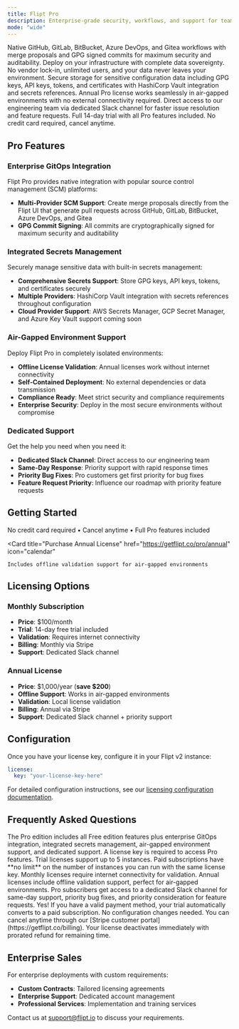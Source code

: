 ```yaml
---
title: Flipt Pro
description: Enterprise-grade security, workflows, and support for teams.
mode: "wide"
---
```


<CardGroup cols={2}>
  <Card title="Enterprise GitOps Integration" icon="link">
    Native GitHub, GitLab, BitBucket, Azure DevOps, and Gitea workflows with merge proposals and
    GPG signed commits for maximum security and auditability.
  </Card>

<Card title="Self-Hosted Control" icon="server">
  Deploy on your infrastructure with complete data sovereignty. No vendor
  lock-in, unlimited users, and your data never leaves your environment.
</Card>

<Card title="Integrated Secrets Management" icon="key">
  Secure storage for sensitive configuration data including GPG keys, API keys,
  tokens, and certificates with HashiCorp Vault integration and secrets
  references.
</Card>

<Card title="Air-Gapped Environment Support" icon="shield">
  Annual Pro license works seamlessly in air-gapped environments with no
  external connectivity required.
</Card>

<Card title="Dedicated Support Channel" icon="headset">
  Direct access to our engineering team via dedicated Slack channel for faster
  issue resolution and feature requests.
</Card>

  <Card title="Zero-Risk Trial" icon="clock">
    Full 14-day trial with all Pro features included. No credit card required,
    cancel anytime.
  </Card>
</CardGroup>

## Pro Features

### Enterprise GitOps Integration

Flipt Pro provides native integration with popular source control management (SCM) platforms:

- **Multi-Provider SCM Support**: Create merge proposals directly from the Flipt UI that generate pull requests across GitHub, GitLab, BitBucket, Azure DevOps, and Gitea
- **GPG Commit Signing**: All commits are cryptographically signed for maximum security and auditability

### Integrated Secrets Management

Securely manage sensitive data with built-in secrets management:

- **Comprehensive Secrets Support**: Store GPG keys, API keys, tokens, and certificates securely
- **Multiple Providers**: HashiCorp Vault integration with secrets references throughout configuration
- **Cloud Provider Support**: AWS Secrets Manager, GCP Secret Manager, and Azure Key Vault support coming soon

### Air-Gapped Environment Support

Deploy Flipt Pro in completely isolated environments:

- **Offline License Validation**: Annual licenses work without internet connectivity
- **Self-Contained Deployment**: No external dependencies or data transmission
- **Compliance Ready**: Meet strict security and compliance requirements
- **Enterprise Security**: Deploy in the most secure environments without compromise

### Dedicated Support

Get the help you need when you need it:

- **Dedicated Slack Channel**: Direct access to our engineering team
- **Same-Day Response**: Priority support with rapid response times
- **Priority Bug Fixes**: Pro customers get first priority for bug fixes
- **Feature Request Priority**: Influence our roadmap with priority feature requests

## Getting Started

<CardGroup cols={2}>
  <Card
    title="Start Your 14-Day Pro Trial"
    href="https://getflipt.co/pro/monthly"
    icon="play"
  >
    No credit card required • Cancel anytime • Full Pro features included
  </Card>

  <Card
    title="Purchase Annual License"
    href="https://getflipt.co/pro/annual"
    icon="calendar"
  >
    Includes offline validation support for air-gapped environments
  </Card>
</CardGroup>

## Licensing Options

### Monthly Subscription

- **Price**: \$100/month
- **Trial**: 14-day free trial included
- **Validation**: Requires internet connectivity
- **Billing**: Monthly via Stripe
- **Support**: Dedicated Slack channel

### Annual License

- **Price**: \$1,000/year (**save $200**)
- **Offline Support**: Works in air-gapped environments
- **Validation**: Local license validation
- **Billing**: Annual via Stripe
- **Support**: Dedicated Slack channel + priority support

## Configuration

Once you have your license key, configure it in your Flipt v2 instance:

```yaml
license:
  key: "your-license-key-here"
```

For detailed configuration instructions, see our [licensing configuration documentation](/v2/configuration/licensing).

## Frequently Asked Questions

<AccordionGroup>
  <Accordion title="What is the difference between Free and Pro editions?">
    The Pro edition includes all Free edition features plus enterprise GitOps
    integration, integrated secrets management, air-gapped environment support,
    and dedicated support. A license key is required to access Pro features.
  </Accordion>

<Accordion title="How many instances can I run with one license?">
  Trial licenses support up to 5 instances. Paid subscriptions have **no limit**
  on the number of instances you can run with the same license key.
</Accordion>

<Accordion title="Do I need internet connectivity for Pro features?">
  Monthly licenses require internet connectivity for validation. Annual licenses
  include offline validation support, perfect for air-gapped environments.
</Accordion>

<Accordion title="What support do I get with Pro?">
  Pro subscribers get access to a dedicated Slack channel for same-day support,
  priority bug fixes, and priority consideration for feature requests.
</Accordion>

<Accordion title="Can I upgrade from trial to paid without changing configuration?">
  Yes! If you have a valid payment method, your trial automatically converts to
  a paid subscription. No configuration changes needed.
</Accordion>

  <Accordion title="How do I cancel my subscription?">
    You can cancel anytime through our [Stripe customer portal](https://getflipt.co/billing).
    Your license deactivates immediately with prorated refund for remaining time.
  </Accordion>
</AccordionGroup>

## Enterprise Sales

For enterprise deployments with custom requirements:

- **Custom Contracts**: Tailored licensing agreements
- **Enterprise Support**: Dedicated account management
- **Professional Services**: Implementation and training services

Contact us at [support@flipt.io](mailto:support@flipt.io) to discuss your requirements.
